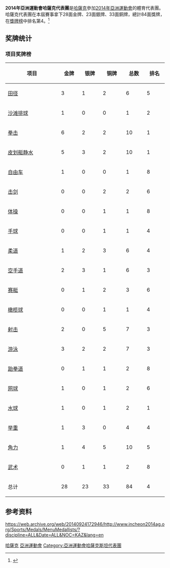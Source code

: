 {{noteTA|G1=Sports|G2=地名}}
{{expand|time=2014-09-07}}
{{Infobox Country Asian Games
|NOC=KAZ
|year=2014
|competitors=408 
|sports=
|flagbearer=
|location={{KOR}}[[仁川廣域市|仁川廣域市]]
|start_date={{Start date|2014|09|19}}
|end_date={{End date|2014|10|04}}  
|gold=28 
|silver=23
|bronze=33
|total=84
|rank=4
|previous=[[2010年亞洲運動會哈薩克斯坦代表團|2010]]
|next=[[2018年亞洲運動會哈薩克斯坦代表團|2018]]
}}
'''2014年亞洲運動會哈薩克代表團'''是[[哈薩克|哈薩克]]參加[[2014年亞洲運動會|2014年亞洲運動會]]的體育代表團。哈薩克代表團在本屆賽事拿下28面金牌、23面銀牌、33面銅牌，總計84面獎牌，在[[2014年亞洲運動會獎牌榜|獎牌榜]]中排名第4。<ref>{{cite web|title=17th Asian Games Medals Standing|url=http://www.ocasia.org/OCA/Download/Default/8/5362/4/85362400335.pdf|publisher=Olympic Council of Asia|accessdate=2017-09-12|language=en|archive-url=https://web.archive.org/web/20150924070519/http://www.ocasia.org/OCA/Download/Default/8/5362/4/85362400335.pdf|archive-date=2015-09-24|dead-url=yes}}</ref>
==奖牌统计==

===项目奖牌榜===

{| class="wikitable sortable" style="text-align:center;"
|-
! width=200|项目
|bgcolor=gold width=60|'''金牌''' || bgcolor=silver width=60|'''银牌''' || bgcolor=#cc9966 width=70|'''铜牌'''
! width=60|总数
! width=60|排名
|-
|align=left| [[2014年亚洲运动会田径比赛|田径]] ||bgcolor=#fffcaf| 3 ||bgcolor=#e5e5e5| 1 ||bgcolor=#eecc99| 2 || 6 || 5
|-
|align=left| [[2014年亚洲运动会沙滩排球比赛|沙滩排球]] ||bgcolor=#fffcaf| 1 ||bgcolor=#e5e5e5| 0 ||bgcolor=#eecc99| 0 || 1 || bgcolor=dce5e5|2 
|-
|align=left| [[2014年亚洲运动会拳击比赛|拳击]] ||bgcolor=#fffcaf| 6 ||bgcolor=#e5e5e5| 2 ||bgcolor=#eecc99| 2 || 10 || bgcolor=f7f6a8|1
|-
|align=left| [[2014年亚洲运动会皮划艇静水比赛|皮划艇静水]] ||bgcolor=#fffcaf| 5 ||bgcolor=#e5e5e5| 3 ||bgcolor=#eecc99| 2 || 10 || bgcolor=f7f6a8|1
|-
|align=left| [[2014年亚洲运动会自由车比赛|自由车]] ||bgcolor=#fffcaf| 1 ||bgcolor=#e5e5e5| 0 ||bgcolor=#eecc99| 0 || 1 || 8
|-
|align=left| [[2014年亚洲运动会击剑比赛|击剑]] ||bgcolor=#fffcaf| 0 ||bgcolor=#e5e5e5|0 ||bgcolor=#eecc99| 2 || 2 || 6
|-
|align=left| [[2014年亚洲运动会体操比赛|体操]] ||bgcolor=#fffcaf| 0 ||bgcolor=#e5e5e5| 0 ||bgcolor=#eecc99| 1 || 1 || 8
|-
|align=left| [[2014年亚洲运动会手球比赛|手球]] ||bgcolor=#fffcaf| 0 ||bgcolor=#e5e5e5| 0 ||bgcolor=#eecc99| 1 || 1 || 4
|-
|align=left| [[2014年亚洲运动会柔道比赛|柔道]] ||bgcolor=#fffcaf| 1 ||bgcolor=#e5e5e5| 2 ||bgcolor=#eecc99| 3 || 6 || 4
|-
|align=left| [[2014年亚洲运动会空手道比赛|空手道]] ||bgcolor=#fffcaf| 2 ||bgcolor=#e5e5e5| 3 ||bgcolor=#eecc99| 1 || 6 || bgcolor=ffdab9|3
|-
|align=left| [[2014年亚洲运动会赛艇比赛|赛艇]] ||bgcolor=#fffcaf| 0 ||bgcolor=#e5e5e5| 1 ||bgcolor=#eecc99| 2 || 3 || 6
|-
|align=left| [[2014年亚洲运动会七人制橄榄球比赛|橄榄球]] ||bgcolor=#fffcaf| 0 ||bgcolor=#e5e5e5| 0 ||bgcolor=#eecc99| 1 || 1 || 4
|-
|align=left| [[2014年亚洲运动会射击比赛|射击]] ||bgcolor=#fffcaf| 2 ||bgcolor=#e5e5e5| 0 ||bgcolor=#eecc99| 5 || 7 || bgcolor=ffdab9|3
|-
|align=left| [[2014年亚洲运动会游泳比赛|游泳]] ||bgcolor=#fffcaf| 3 ||bgcolor=#e5e5e5| 2 ||bgcolor=#eecc99| 2 || 7 || bgcolor=ffdab9|3
|-
|align=left| [[2014年亚洲运动会跆拳道比赛|跆拳道]] ||bgcolor=#fffcaf| 0 ||bgcolor=#e5e5e5| 1 ||bgcolor=#eecc99| 1 || 2 || 8
|-
|align=left| [[2014年亚洲运动会网球比赛|网球]] ||bgcolor=#fffcaf| 1 ||bgcolor=#e5e5e5| 0 ||bgcolor=#eecc99| 1 || 2 || 6
|-
|align=left| [[2014年亚洲运动会水球比赛|水球]] ||bgcolor=#fffcaf| 1 ||bgcolor=#e5e5e5| 0 ||bgcolor=#eecc99| 1 || 2 || bgcolor=f7f6a8|1
|-
|align=left| [[2014年亚洲运动会举重比赛|举重]] ||bgcolor=#fffcaf| 1 ||bgcolor=#e5e5e5| 3 ||bgcolor=#eecc99| 0 || 4 || 4
|-
|align=left| [[2014年亚洲运动会角力比赛|角力]] ||bgcolor=#fffcaf| 1 ||bgcolor=#e5e5e5| 4 ||bgcolor=#eecc99| 5 || 10 || 5
|-
|align=left| [[2014年亚洲运动会武术比赛|武术]] ||bgcolor=#fffcaf| 0 ||bgcolor=#e5e5e5| 1 ||bgcolor=#eecc99| 1 || 2 || 8
|-
! 总计 || 28 || 23 || 33 || 84 || 4
|}

==参考资料==
{{Reflist}}
https://web.archive.org/web/20140924172946/http://www.incheon2014ag.org/Sports/Medals/MenuMedallists/?discipline=ALL&Date=ALL&NOC=KAZ&lang=en


{{2014年亚洲运动会代表团}}
[[Category:2014年亚洲运动会代表团|哈薩克]]
[[Category:2014年哈薩克|亞洲運動會]]
[[Category:亞洲運動會哈薩克斯坦代表團|Category:亞洲運動會哈薩克斯坦代表團]]